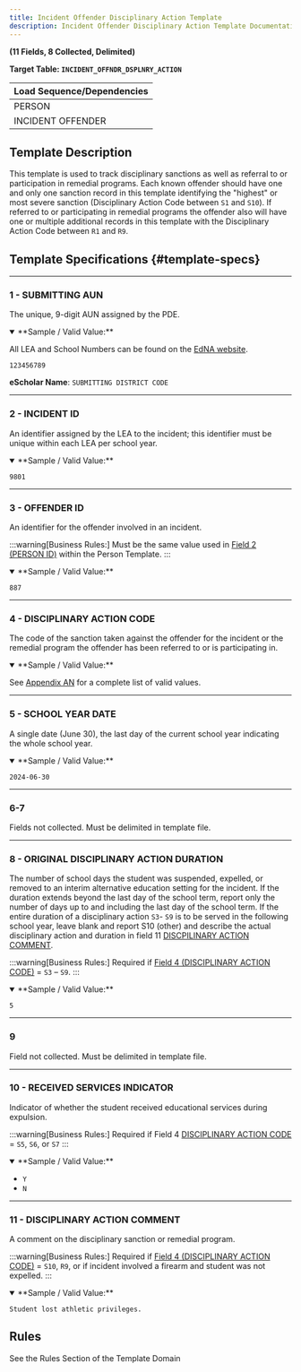 ```yaml
---
title: Incident Offender Disciplinary Action Template
description: Incident Offender Disciplinary Action Template Documentation 
---
```


**(11 Fields, 8 Collected, Delimited)**

**Target Table: `INCIDENT_OFFNDR_DSPLNRY_ACTION`**

| **Load Sequence/Dependencies** |
|--------------------------------|
| PERSON                         |
| INCIDENT OFFENDER              |

## Template Description
This template is used to track disciplinary sanctions as well as referral to or participation in remedial programs. Each known offender should have one and only one sanction record in this template identifying the "highest" or most severe sanction (Disciplinary Action Code between `S1` and `S10`). If referred to or participating in remedial programs the offender also will have one or multiple additional records in this template with the Disciplinary Action Code between `R1` and `R9`.

## Template Specifications {#template-specs}

---
### 1 - SUBMITTING AUN
<p><Badge color="required" /> <Badge color="key" /> <Badge length={9} /></p>

The unique, 9-digit AUN assigned by the PDE.

<details open>
<summary>**Sample / Valid Value:**</summary>

All LEA and School Numbers can be found on the [EdNA website](http://www.edna.pa.gov/Screens/wfHome.aspx).

`123456789`
</details>

**eScholar Name**: `SUBMITTING DISTRICT CODE`

---
### 2 - INCIDENT ID
<p><Badge color="required" /> <Badge color="key" /> <Badge length={30} /></p>

An identifier assigned by the LEA to the incident; this identifier must be unique within each LEA per school year.

<details open>
<summary>**Sample / Valid Value:**</summary>

`9801`
</details>

---
### 3 - OFFENDER ID
<p><Badge color="required" /> <Badge color="key" /> <Badge length={20} /></p>

An identifier for the offender involved in an incident.

:::warning[Business Rules:]
Must be the same value used in [Field 2 (PERSON ID)](#2---person-id) within the Person Template.
:::

<details open>
<summary>**Sample / Valid Value:**</summary>

`887`
</details>

---
### 4 - DISCIPLINARY ACTION CODE
<p><Badge color="required" /> <Badge color="key" /> <Badge length={3} /></p>

The code of the sanction taken against the offender for the incident or the remedial program the offender has been referred to or is participating in.

<details open>
<summary>**Sample / Valid Value:**</summary>

See [Appendix AN](docs/appendix/appendix-AN.mdx) for a complete list of valid values.
</details>

---
### 5 - SCHOOL YEAR DATE
<p><Badge color="required" /> <Badge color="key" /> <Badge length={10} /></p>

A single date (June 30), the last day of the current school year indicating the whole school year.

<details open>
<summary>**Sample / Valid Value:**</summary>

`2024-06-30`
</details>

---
### 6-7
Fields not collected. Must be delimited in template file.

---
### 8 - ORIGINAL DISCIPLINARY ACTION DURATION
<p><Badge color="conditional" /> <Badge color="updateable" /> <Badge length={6,2} /></p>

The number of school days the student was suspended, expelled, or removed to an interim alternative education setting for the incident. If the duration extends beyond the last day of the school term, report only the number of days up to and including the last day of the school term. If the entire duration of a disciplinary action `S3`- `S9` is to be served in the following school year, leave blank and report S10 (other) and describe the actual disciplinary action and duration in field 11 [DISCPILINARY ACTION COMMENT](#11---disciplinary-action-comment).

:::warning[Business Rules:]
Required if [Field 4 (DISCIPLINARY ACTION CODE)](#4---disciplinary-action-code) = `S3` – `S9`.
:::

<details open>
<summary>**Sample / Valid Value:**</summary>

`5`
</details>

---
### 9
Field not collected. Must be delimited in template file.

---
### 10 - RECEIVED SERVICES INDICATOR
<p><Badge color="conditional" /> <Badge color="updateable" /> <Badge length={1} /></p>

Indicator of whether the student received educational services during expulsion.

:::warning[Business Rules:]
Required if Field 4 [DISCIPLINARY ACTION CODE](#4---disciplinary-action-code) = `S5`, `S6`, or `S7`
:::

<details open>
<summary>**Sample / Valid Value:**</summary>

- `Y`
- `N`
</details>

---
### 11 - DISCIPLINARY ACTION COMMENT
<p><Badge color="conditional" /> <Badge color="updateable" /> <Badge length={500} /></p>

A comment on the disciplinary sanction or remedial program.

:::warning[Business Rules:] 
Required if [Field 4 (DISCIPLINARY ACTION CODE)](#4---disciplinary-action-code) = `S10`, `R9`, or if incident involved a firearm and student was not expelled.
:::

<details open>
<summary>**Sample / Valid Value:**</summary>

`Student lost athletic privileges.`
</details>

## Rules
See the Rules Section of the Template Domain